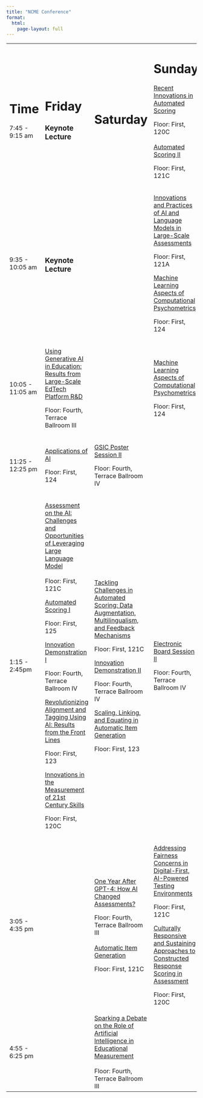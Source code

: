 ```yaml
---
title: "NCME Conference"
format: 
  html:
    page-layout: full
---
```


+------------------+-----------------------------------------------------------------------------------------------------------------------+--------------------------------------------------------------------------------------------------------------------------------------+-------------------------------------------------------------------------------------------------------------------------------+
| # Time           | # Friday                                                                                                              | # Saturday                                                                                                                           | # Sunday                                                                                                                      |
|                  |                                                                                                                       |                                                                                                                                      |                                                                                                                               |
| 7:45 - 9:15 am   | ### Keynote Lecture                                                                                                   |                                                                                                                                      | [Recent Innovations in Automated Scoring](http://tinyurl.com/yo7taytt)                                                        |
|                  |                                                                                                                       |                                                                                                                                      |                                                                                                                               |
|                  |                                                                                                                       |                                                                                                                                      | Floor: First, 120C\                                                                                                           |
|                  |                                                                                                                       |                                                                                                                                      | \                                                                                                                             |
|                  |                                                                                                                       |                                                                                                                                      | [Automated Scoring II](http://tinyurl.com/yt43swe3)                                                                           |
|                  |                                                                                                                       |                                                                                                                                      |                                                                                                                               |
|                  |                                                                                                                       |                                                                                                                                      | Floor: First, 121C                                                                                                            |
+------------------+-----------------------------------------------------------------------------------------------------------------------+--------------------------------------------------------------------------------------------------------------------------------------+-------------------------------------------------------------------------------------------------------------------------------+
| 9:35 - 10:05 am  | ### Keynote Lecture                                                                                                   |                                                                                                                                      | [Innovations and Practices of AI and Language Models in Large-Scale Assessments](http://tinyurl.com/yv8dkquy)                 |
|                  |                                                                                                                       |                                                                                                                                      |                                                                                                                               |
|                  |                                                                                                                       |                                                                                                                                      | Floor: First, 121A                                                                                                            |
|                  |                                                                                                                       |                                                                                                                                      |                                                                                                                               |
|                  |                                                                                                                       |                                                                                                                                      | [Machine Learning Aspects of Computational Psychometrics](http://tinyurl.com/yq87dlk2)                                        |
|                  |                                                                                                                       |                                                                                                                                      |                                                                                                                               |
|                  |                                                                                                                       |                                                                                                                                      | Floor: First, 124                                                                                                             |
+------------------+-----------------------------------------------------------------------------------------------------------------------+--------------------------------------------------------------------------------------------------------------------------------------+-------------------------------------------------------------------------------------------------------------------------------+
| 10:05 - 11:05 am | [Using Generative AI in Education: Results from Large-Scale EdTech Platform R&D](http://tinyurl.com/2x97fqkj)         |                                                                                                                                      | [Machine Learning Aspects of Computational Psychometrics](http://tinyurl.com/yq87dlk2)                                        |
|                  |                                                                                                                       |                                                                                                                                      |                                                                                                                               |
|                  | Floor: Fourth, Terrace Ballroom III                                                                                   |                                                                                                                                      | Floor: First, 124                                                                                                             |
+------------------+-----------------------------------------------------------------------------------------------------------------------+--------------------------------------------------------------------------------------------------------------------------------------+-------------------------------------------------------------------------------------------------------------------------------+
| 11:25 - 12:25 pm | [Applications of AI](http://tinyurl.com/yv6hjdyq)                                                                     | [GSIC Poster Session II](http://tinyurl.com/yudn8tpy)                                                                                |                                                                                                                               |
|                  |                                                                                                                       |                                                                                                                                      |                                                                                                                               |
|                  | Floor: First, 124                                                                                                     | Floor: Fourth, Terrace Ballroom IV                                                                                                   |                                                                                                                               |
+------------------+-----------------------------------------------------------------------------------------------------------------------+--------------------------------------------------------------------------------------------------------------------------------------+-------------------------------------------------------------------------------------------------------------------------------+
| 1:15 - 2:45pm    | [Assessment on the AI: Challenges and Opportunities of Leveraging Large Language Model](http://tinyurl.com/yrekfjp9)\ | [Tackling Challenges in Automated Scoring: Data Augmentation, Multilingualism, and Feedback Mechanisms](http://tinyurl.com/yvhynk5x) | [Electronic Board Session II](http://tinyurl.com/ylm9xnzk)                                                                    |
|                  | \                                                                                                                     |                                                                                                                                      |                                                                                                                               |
|                  | Floor: First, 121C                                                                                                    | Floor: First, 121C                                                                                                                   | Floor: Fourth, Terrace Ballroom IV                                                                                            |
|                  |                                                                                                                       |                                                                                                                                      |                                                                                                                               |
|                  | [Automated Scoring I](http://tinyurl.com/ymk5yghw)                                                                    | [Innovation Demonstration II](http://tinyurl.com/ypqy59tz)                                                                           |                                                                                                                               |
|                  |                                                                                                                       |                                                                                                                                      |                                                                                                                               |
|                  | Floor: First, 125                                                                                                     | Floor: Fourth, Terrace Ballroom IV                                                                                                   |                                                                                                                               |
|                  |                                                                                                                       |                                                                                                                                      |                                                                                                                               |
|                  | [Innovation Demonstration I](http://tinyurl.com/ywsx6km5)                                                             | [Scaling, Linking, and Equating in Automatic Item Generation](http://tinyurl.com/yp93m84q)                                           |                                                                                                                               |
|                  |                                                                                                                       |                                                                                                                                      |                                                                                                                               |
|                  | Floor: Fourth, Terrace Ballroom IV                                                                                    | Floor: First, 123                                                                                                                    |                                                                                                                               |
|                  |                                                                                                                       |                                                                                                                                      |                                                                                                                               |
|                  | [Revolutionizing Alignment and Tagging Using AI: Results from the Front Lines](http://tinyurl.com/ylhv264g)           |                                                                                                                                      |                                                                                                                               |
|                  |                                                                                                                       |                                                                                                                                      |                                                                                                                               |
|                  | Floor: First, 123                                                                                                     |                                                                                                                                      |                                                                                                                               |
|                  |                                                                                                                       |                                                                                                                                      |                                                                                                                               |
|                  | [Innovations in the Measurement of 21st Century Skills](http://tinyurl.com/yuh4lmw3)                                  |                                                                                                                                      |                                                                                                                               |
|                  |                                                                                                                       |                                                                                                                                      |                                                                                                                               |
|                  | Floor: First, 120C                                                                                                    |                                                                                                                                      |                                                                                                                               |
+------------------+-----------------------------------------------------------------------------------------------------------------------+--------------------------------------------------------------------------------------------------------------------------------------+-------------------------------------------------------------------------------------------------------------------------------+
| 3:05 - 4:35 pm   |                                                                                                                       | [One Year After GPT-4: How AI Changed Assessments?](http://tinyurl.com/ys7rdmq6)                                                     | [Addressing Fairness Concerns in Digital-First, AI-Powered Testing Environments](http://tinyurl.com/ykw669h7)                 |
|                  |                                                                                                                       |                                                                                                                                      |                                                                                                                               |
|                  |                                                                                                                       | Floor: Fourth, Terrace Ballroom III\                                                                                                 | Floor: First, 121C                                                                                                            |
|                  |                                                                                                                       | \                                                                                                                                    |                                                                                                                               |
|                  |                                                                                                                       | [Automatic Item Generation](http://tinyurl.com/ywj65856)                                                                             | [Culturally Responsive and Sustaining Approaches to Constructed Response Scoring in Assessment](http://tinyurl.com/yseh2ugm)  |
|                  |                                                                                                                       |                                                                                                                                      |                                                                                                                               |
|                  |                                                                                                                       | Floor: First, 121C                                                                                                                   | Floor: First, 120C                                                                                                            |
+------------------+-----------------------------------------------------------------------------------------------------------------------+--------------------------------------------------------------------------------------------------------------------------------------+-------------------------------------------------------------------------------------------------------------------------------+
| 4:55 - 6:25 pm   |                                                                                                                       | [Sparking a Debate on the Role of Artificial Intelligence in Educational Measurement](http://tinyurl.com/ymwe9gdn)\                  |                                                                                                                               |
|                  |                                                                                                                       | \                                                                                                                                    |                                                                                                                               |
|                  |                                                                                                                       | Floor: Fourth, Terrace Ballroom III                                                                                                  |                                                                                                                               |
+------------------+-----------------------------------------------------------------------------------------------------------------------+--------------------------------------------------------------------------------------------------------------------------------------+-------------------------------------------------------------------------------------------------------------------------------+
